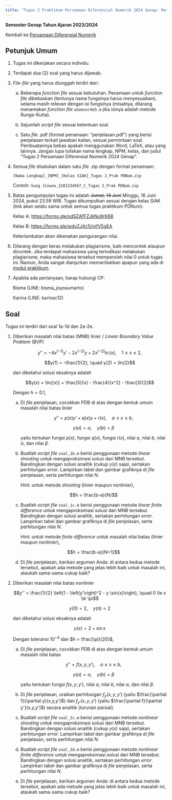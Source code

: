 ---
title: "Tugas 2 Praktikum Persamaan Diferensial Numerik 2024 Genap: Masalah Nilai Batas PDB Numerik"
---

**Semester Genap Tahun Ajaran 2023/2024**

Kembali ke [Persamaan Diferensial Numerik](./pdnum2024genap.qmd)

## Petunjuk Umum

1. Tugas ini dikerjakan secara individu.

2. Terdapat dua (2) soal yang harus dijawab.

3. *File-file* yang harus diunggah terdiri dari:

    a. Beberapa *function file* sesuai kebutuhan. Penamaan untuk *function file* dibebaskan (tentunya nama fungsinya harus menyesuaikan), selama masih relevan dengan isi fungsinya (misalnya, dilarang menamakan *function file* `adamsorde5.m` jika isinya adalah metode Runge-Kutta).

    b. Sejumlah *script file* sesuai ketentuan soal.

    c. Satu *file* .pdf (format penamaan: "penjelasan.pdf") yang berisi penjelasan terkait jawaban kalian, sesuai permintaan soal. Pembuatannya bebas apakah menggunakan Word, LaTeX, atau yang lainnya. Jangan lupa tuliskan nama lengkap, NPM, kelas, dan judul "Tugas 2 Persamaan Diferensial Numerik 2024 Genap".

4. Semua *file* disatukan dalam satu *file* .zip dengan format penamaan:

    `[Nama Lengkap]_[NPM]_[Kelas SIAK]_Tugas 2_Prak PDNum.zip`

    Contoh: `Sung Jinwoo_2201234567_C_Tugas 2_Prak PDNum.zip`

5. Batas pengumpulan tugas ini adalah ~~Jumat, 14 Juni~~ Minggu, 16 Juni 2024, pukul 23.59 WIB. Tugas dikumpulkan sesuai dengan kelas SIAK (link akan selalu sama untuk semua tugas praktikum PDNum):

    Kelas A: <https://forms.gle/sdSZAfFZJkNu9rK68>

    Kelas B: <https://forms.gle/wdvZJ4c1UvifV5gEA>

    Keterlambatan akan dikenakan pengurangan nilai.

6. Dilarang dengan keras melakukan plagiarisme, baik mencontek ataupun dicontek. Jika terdapat mahasiswa yang terindikasi melakukan plagiarisme, maka mahasiswa tersebut memperoleh nilai 0 untuk tugas ini. Namun, Anda sangat dianjurkan memanfaatkan apapun yang ada di [modul praktikum](./pdnum2024genap.qmd).

7. Apabila ada pertanyaan, harap hubungi CP:
    
    Bisma (LINE: bisma_joyosumarto)
    
    Karina (LINE: karinac12)

## Soal

Tugas ini terdiri dari soal 1a-1d dan 2a-2e.

1. Diberikan masalah nilai batas (MNB) linier / *Linear Boundary Value Problem* (BVP)

    $$y'' = -4x^{(-1)}y' - 2x^{(-2)}y + 2x^{(-2)}\ln{(x)}, \quad 1 \le x \le 2,$$

    $$y(1) = -\frac{1}{2}, \quad y(2) = \ln{2}$$

    dan diketahui solusi eksaknya adalah

    $$y(x) = \ln{(x)} + \frac{5}{x} - \frac{4}{x^2} - \frac{3}{2}$$

    Dengan $h = 0.1$,

    a. Di *file* penjelasan, cocokkan PDB di atas dengan bentuk umum masalah nilai batas linier

        $$y'' = p(x)y' + q(x)y + r(x), \quad a \le x \le b,$$

        $$y(a) = \alpha, \quad y(b) = \beta$$

        yaitu tentukan fungsi $p(x)$, fungsi $q(x)$, fungsi $r(x)$, nilai $a$, nilai $b$, nilai $\alpha$, dan nilai $\beta$.

    b. Buatlah *script file* `soal_1b.m` berisi penggunaan metode *linear shooting* untuk mengaproksimasi solusi dari MNB tersebut. Bandingkan dengan solusi analitik (cukup $y(x)$ saja), sertakan perhitungan *error*. Lampirkan tabel dan gambar grafiknya di *file* penjelasan, serta perhitungan nilai $N$.

        Hint: untuk metode *shooting* (linier maupun nonlinier),

        $$h = \frac{b-a}{N}$$

    c. Buatlah *script file* `soal_1c.m` berisi penggunaan metode *linear finite difference* untuk mengaproksimasi solusi dari MNB tersebut. Bandingkan dengan solusi analitik, sertakan perhitungan *error*. Lampirkan tabel dan gambar grafiknya di *file* penjelasan, serta perhitungan nilai $N$.

        Hint: untuk metode *finite difference* untuk masalah nilai batas (linier maupun nonlinier),

        $$h = \frac{b-a}{N+1}$$

    d. Di *file* penjelasan, berikan argumen Anda: di antara kedua metode tersebut, apakah ada metode yang jelas lebih baik untuk masalah ini, ataukah sama-sama cukup baik?

2. Diberikan masalah nilai batas nonlinier

    $$y'' = \frac{1}{2} \left(1 - \left(y'\right)^2 - y \sin{x}\right), \quad 0 \le x \le \pi$$

    $$y(0) = 2, \quad y(\pi) = 2$$

    dan diketahui solusi eksaknya adalah

    $$y(x) = 2 + \sin{x}$$

    Dengan toleransi $10^{-4}$ dan $h = \frac{\pi}{20}$,

    a. Di *file* penjelasan, cocokkan PDB di atas dengan bentuk umum masalah nilai batas

        $$y'' = f(x, y, y'), \quad a \le x \le b,$$

        $$y(a) = \alpha, \quad y(b) = \beta$$

        yaitu tentukan fungsi $f(x, y, y')$, nilai $a$, nilai $b$, nilai $\alpha$, dan nilai $\beta$.

    b. Di *file* penjelasan, uraikan perhitungan $f_y(x,y,y')$ (yaitu $\frac{\partial f}{\partial y}(x,y,y')$) dan $f_{y'}(x,y,y')$ (yaitu $\frac{\partial f}{\partial y'}(x,y,y')$) secara analitik (turunan parsial).

    c. Buatlah *script file* `soal_2c.m` berisi penggunaan metode *nonlinear shooting* untuk mengaproksimasi solusi dari MNB tersebut. Bandingkan dengan solusi analitik (cukup $y(x)$ saja), sertakan perhitungan *error*. Lampirkan tabel dan gambar grafiknya di *file* penjelasan, serta perhitungan nilai $N$.

    d. Buatlah *script file* `soal_2d.m` berisi penggunaan metode *nonlinear finite difference* untuk mengaproksimasi solusi dari MNB tersebut. Bandingkan dengan solusi analitik, sertakan perhitungan *error*. Lampirkan tabel dan gambar grafiknya di *file* penjelasan, serta perhitungan nilai $N$.

    e. Di *file* penjelasan, berikan argumen Anda: di antara kedua metode tersebut, apakah ada metode yang jelas lebih baik untuk masalah ini, ataukah sama-sama cukup baik?
